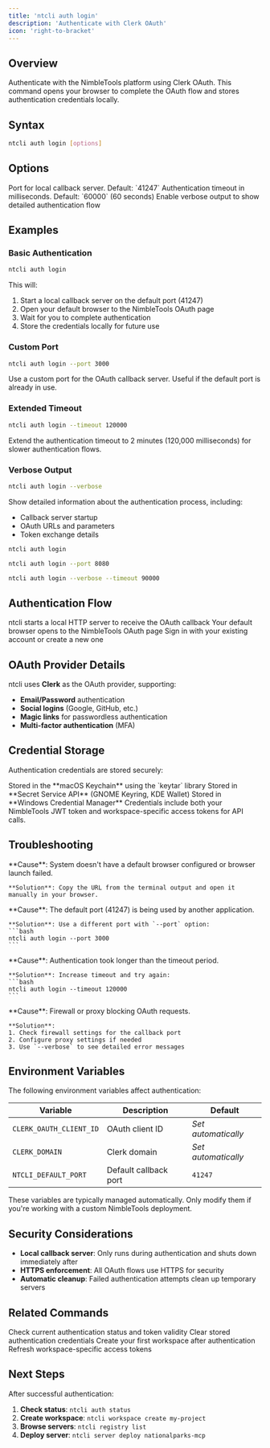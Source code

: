 ```yaml
---
title: 'ntcli auth login'
description: 'Authenticate with Clerk OAuth'
icon: 'right-to-bracket'
---
```


## Overview

Authenticate with the NimbleTools platform using Clerk OAuth. This command opens your browser to complete the OAuth flow and stores authentication credentials locally.

## Syntax

```bash
ntcli auth login [options]
```

## Options

<ResponseField name="-p, --port" type="number">
  Port for local callback server. Default: `41247`
</ResponseField>

<ResponseField name="-t, --timeout" type="number">
  Authentication timeout in milliseconds. Default: `60000` (60 seconds)
</ResponseField>

<ResponseField name="-v, --verbose" type="boolean">
  Enable verbose output to show detailed authentication flow
</ResponseField>

## Examples

### Basic Authentication

```bash
ntcli auth login
```

This will:
1. Start a local callback server on the default port (41247)
2. Open your default browser to the NimbleTools OAuth page
3. Wait for you to complete authentication
4. Store the credentials locally for future use

### Custom Port

```bash
ntcli auth login --port 3000
```

Use a custom port for the OAuth callback server. Useful if the default port is already in use.

### Extended Timeout

```bash
ntcli auth login --timeout 120000
```

Extend the authentication timeout to 2 minutes (120,000 milliseconds) for slower authentication flows.

### Verbose Output

```bash
ntcli auth login --verbose
```

Show detailed information about the authentication process, including:
- Callback server startup
- OAuth URLs and parameters
- Token exchange details

<CodeGroup>

```bash Basic Login
ntcli auth login
```

```bash Custom Port
ntcli auth login --port 8080
```

```bash Verbose Login
ntcli auth login --verbose --timeout 90000
```

</CodeGroup>

## Authentication Flow

<Steps>
  <Step title="Start Local Server">
    ntcli starts a local HTTP server to receive the OAuth callback
  </Step>
  <Step title="Open Browser">
    Your default browser opens to the NimbleTools OAuth page
  </Step>
  <Step title="Complete OAuth">
    Sign in with your existing account or create a new one
  </Step>
</Steps>

## OAuth Provider Details

ntcli uses **Clerk** as the OAuth provider, supporting:

- **Email/Password** authentication
- **Social logins** (Google, GitHub, etc.)
- **Magic links** for passwordless authentication
- **Multi-factor authentication** (MFA)

## Credential Storage

Authentication credentials are stored securely:

<Tabs>
  <Tab title="macOS">
    Stored in the **macOS Keychain** using the `keytar` library
  </Tab>
  <Tab title="Linux">
    Stored in **Secret Service API** (GNOME Keyring, KDE Wallet)
  </Tab>
  <Tab title="Windows">
    Stored in **Windows Credential Manager**
  </Tab>
</Tabs>

<Callout type="info">
  Credentials include both your NimbleTools JWT token and workspace-specific access tokens for API calls.
</Callout>

## Troubleshooting

<AccordionGroup>
  <Accordion title="Browser doesn't open automatically">
    **Cause**: System doesn't have a default browser configured or browser launch failed.
    
    **Solution**: Copy the URL from the terminal output and open it manually in your browser.
  </Accordion>
  
  <Accordion title="Port already in use">
    **Cause**: The default port (41247) is being used by another application.
    
    **Solution**: Use a different port with `--port` option:
    ```bash
    ntcli auth login --port 3000
    ```
  </Accordion>
  
  <Accordion title="Timeout during authentication">
    **Cause**: Authentication took longer than the timeout period.
    
    **Solution**: Increase timeout and try again:
    ```bash
    ntcli auth login --timeout 120000
    ```
  </Accordion>
  
  <Accordion title="Network connection issues">
    **Cause**: Firewall or proxy blocking OAuth requests.
    
    **Solution**: 
    1. Check firewall settings for the callback port
    2. Configure proxy settings if needed
    3. Use `--verbose` to see detailed error messages
  </Accordion>
</AccordionGroup>

## Environment Variables

The following environment variables affect authentication:

| Variable | Description | Default |
|----------|-------------|---------|
| `CLERK_OAUTH_CLIENT_ID` | OAuth client ID | *Set automatically* |
| `CLERK_DOMAIN` | Clerk domain | *Set automatically* |
| `NTCLI_DEFAULT_PORT` | Default callback port | `41247` |

<Callout type="warning">
  These variables are typically managed automatically. Only modify them if you're working with a custom NimbleTools deployment.
</Callout>

## Security Considerations

- **Local callback server**: Only runs during authentication and shuts down immediately after
- **HTTPS enforcement**: All OAuth flows use HTTPS for security
- **Automatic cleanup**: Failed authentication attempts clean up temporary servers

## Related Commands

<CardGroup cols={2}>
  <Card
    title="auth status"
    icon="circle-info"
    href="/commands/auth/status"
  >
    Check current authentication status and token validity
  </Card>
  <Card
    title="auth logout"
    icon="right-from-bracket"
    href="/commands/auth/logout"
  >
    Clear stored authentication credentials
  </Card>
  <Card
    title="workspace create"
    icon="folder-plus"
    href="/commands/workspace/create"
  >
    Create your first workspace after authentication
  </Card>
  <Card
    title="token refresh"
    icon="arrows-rotate"
    href="/commands/token/refresh"
  >
    Refresh workspace-specific access tokens
  </Card>
</CardGroup>

## Next Steps

After successful authentication:

1. **Check status**: `ntcli auth status`
2. **Create workspace**: `ntcli workspace create my-project`
3. **Browse servers**: `ntcli registry list`
4. **Deploy server**: `ntcli server deploy nationalparks-mcp`